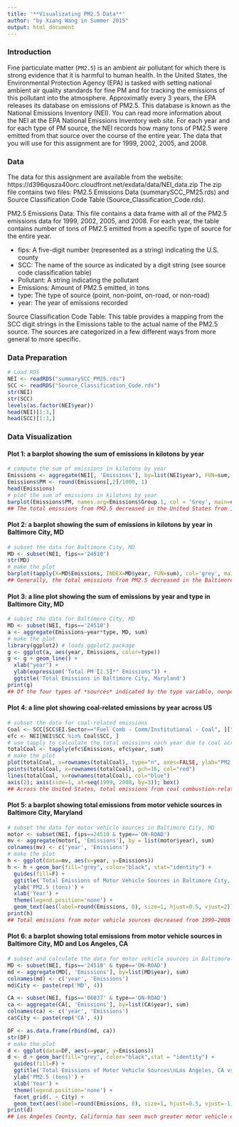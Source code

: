 ```yaml
---
title: '**Visualizating PM2.5 Data**'
author: "by Xiang Wang in Summer 2015"
output: html_document
---
```


### Introduction
Fine particulate matter (`PM2.5`) is an ambient air pollutant for which there is strong evidence that it is harmful to human health. In the United States, the Environmental Protection Agency (EPA) is tasked with setting national ambient air quality standards for fine PM and for tracking the emissions of this pollutant into the atmosphere. Approximatly every 3 years, the EPA releases its database on emissions of PM2.5. This database is known as the National Emissions Inventory (NEI). You can read more information about the NEI at the EPA National Emissions Inventory web site.
For each year and for each type of PM source, the NEI records how many tons of PM2.5 were emitted from that source over the course of the entire year. The data that you will use for this assignment are for 1999, 2002, 2005, and 2008.

### Data
The data for this assignment are available from the website: https://d396qusza40orc.cloudfront.net/exdata/data/NEI_data.zip
The zip file contains two files: PM2.5 Emissions Data (summarySCC_PM25.rds) and Source Classification Code Table (Source_Classification_Code.rds). 

PM2.5 Emissions Data: This file contains a data frame with all of the PM2.5 emissions data for 1999, 2002, 2005, and 2008. For each year, the table contains number of tons of PM2.5 emitted from a specific type of source for the entire year.

* fips: A five-digit number (represented as a string) indicating the U.S. county 
* SCC: The name of the source as indicated by a digit string (see source code classification table)
* Pollutant: A string indicating the pollutant
* Emissions: Amount of PM2.5 emitted, in tons
* type: The type of source (point, non-point, on-road, or non-road)
* year: The year of emissions recorded

Source Classification Code Table: This table provides a mapping from the SCC digit strings in the Emissions table to the actual name of the PM2.5 source. The sources are categorized in a few different ways from more general to more specific.

### Data Preparation
```r
# Load RDS
NEI <- readRDS("summarySCC_PM25.rds")
SCC <- readRDS("Source_Classification_Code.rds")
str(NEI) 
str(SCC)
levels(as.factor(NEI$year))
head(NEI)[1:3,] 
head(SCC)[1:3,]
```

### Data Visualization
#### Plot 1: a barplot showing the sum of emissions in kilotons by year
```r
# compute the sum of emissions in kilotons by year
Emissions <- aggregate(NEI[, 'Emissions'], by=list(NEI$year), FUN=sum, na.rm=TRUE)
Emissions$PM <- round(Emissions[,2]/1000, 1)
head(Emissions)
# plot the sum of emissions in kilotons by year
barplot(Emissions$PM, names.arg=Emissions$Group.1, col = 'Grey', main=expression('Total Emission of PM'[2.5]), ylim=c(0, 8000), xlab = 'Year', ylab = expression(paste('PM', ''[2.5], ' in Kilotons'))); box(which="plot")
## The total emissions from PM2.5 decreased in the United States from 1999 to 2008.
```

#### Plot 2: a barplot showing the sum of emissions in kilotons by year in Baltimore City, MD
```r
# subset the data for Baltimore City, MD
MD <- subset(NEI, fips=='24510')
str(MD)
# make the plot
barplot(tapply(X=MD$Emissions, INDEX=MD$year, FUN=sum), col='grey', main='Total PM2.5 Emission in Baltimore City, MD', yli=c(0, 4000), xlab='Year', ylab=expression(paste('PM', ''[2.5], ' (ton)'))); box(which="plot")
## Generally, the total emissions from PM2.5 decreased in the Baltimore City, Maryland from 1999 to 2008.
```

#### Plot 3: a line plot showing the sum of emissions by year and type in Baltimore City, MD
```r
# subset the data for Baltimore City, MD
MD <- subset(NEI, fips=='24510')
a <- aggregate(Emissions~year*type, MD, sum)
# make the plot
library(ggplot2) # loads ggplot2 package
g <- ggplot(a, aes(year, Emissions, color=type))
g <- g + geom_line() + 
  xlab("year") + 
  ylab(expression('Total PM'[2.5]*" Emissions")) + 
  ggtitle('Total Emissions in Baltimore City, Maryland') 
print(g)
## Of the four types of *sources* indicated by the type variable, nonpoint, onroad and nonroad have seen decreases in emissions from 1999–2008 for Baltimore City; source of point has seen increases and then decrease in emissions.
```

#### Plot 4: a line plot showing coal-related emissions by year across US
```r
# subset the data for coal-related emissions
Coal <- SCC[SCC$EI.Sector=="Fuel Comb - Comm/Institutional - Coal", ]["SCC"]
efc <- NEI[NEI$SCC %in% Coal$SCC, ]
# use tapply to calculate the total emissions each year due to coal across US
totalCoal <- tapply(efc$Emissions, efc$year, sum)
# make the plot
plot(totalCoal, x=rownames(totalCoal), type="n", axes=FALSE, ylab="PM2.5 (tons)", xlab="Year", main=expression("Coal Related Emission across United States"))
points(totalCoal, x=rownames(totalCoal), pch=16, col="red")
lines(totalCoal, x=rownames(totalCoal), col="blue")
axis(2); axis(side=1, at=seq(1999, 2008, by=3)); box()
## Across the United States, total emissions from coal combustion-related sources decreased from 1999–2008.
```

#### Plot 5: a barplot showing total emissions from motor vehicle sources in Baltimore City, Maryland
```r
# subset the data for motor vehicle sources in Baltimore City, MD
motor <- subset(NEI, fips==24510 & type=='ON-ROAD')
mv <- aggregate(motor[, 'Emissions'], by = list(motor$year), sum)
colnames(mv) <- c('year', 'Emissions')
# make the plot
h <- ggplot(data=mv, aes(x=year, y=Emissions)) 
h <- h + geom_bar(fill="grey", color="black", stat="identity") + 
  guides(fill=F) + 
  ggtitle('Total Emissions of Motor Vehicle Sources in Baltimore City, Maryland') + 
  ylab('PM2.5 (tons)') + 
  xlab('Year') + 
  theme(legend.position='none') + 
  geom_text(aes(label=round(Emissions, 0), size=1, hjust=0.5, vjust=2))
print(h)
## Total emissions from motor vehicle sources decreased from 1999–2008 in Baltimore City.
```

#### Plot 6: a barplot showing total emissions from motor vehicle sources in Baltimore City, MD and Los Angeles, CA
```r
# subset and calculate the data for motor vehicle sources in Baltimore City, MD and Los Angeles, CA
MD <- subset(NEI, fips=='24510' & type=='ON-ROAD')
md <- aggregate(MD[, 'Emissions'], by=list(MD$year), sum)
colnames(md) <- c('year', 'Emissions')
md$City <- paste(rep('MD', 4))

CA <- subset(NEI, fips=='06037' & type=='ON-ROAD')
ca <- aggregate(CA[, 'Emissions'], by=list(CA$year), sum)
colnames(ca) <- c('year', 'Emissions')
ca$City <- paste(rep('CA', 4))

DF <- as.data.frame(rbind(md, ca))
str(DF)
# make the plot
d <- ggplot(data=DF, aes(x=year, y=Emissions)) 
d <- d + geom_bar(fill="grey", color="black",stat = "identity") +
  guides(fill=F) + 
  ggtitle('Total Emissions of Motor Vehicle Sources\nLos Angeles, CA vs. Baltimore City, MD') + 
  ylab('PM2.5 (tons)') + 
  xlab('Year') + 
  theme(legend.position='none') + 
  facet_grid(. ~ City) + 
  geom_text(aes(label=round(Emissions, 0), size=1, hjust=0.5, vjust=-1))
print(d)
## Los Angeles County, California has seen much greater motor vehicle emissions over time.
```
